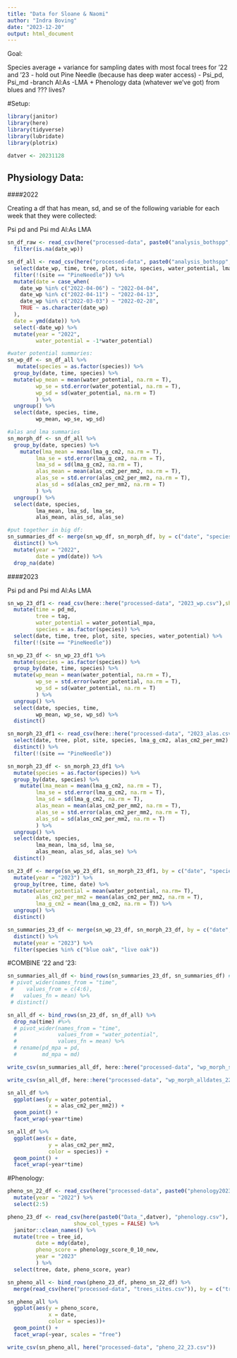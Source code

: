 ```yaml
---
title: "Data for Sloane & Naomi"
author: "Indra Boving"
date: "2023-12-20"
output: html_document
---
```

Goal: 

Species average + variance for sampling dates with most focal trees for '22 and '23  - hold out Pine Needle (because has deep water access)
- Psi_pd, Psi_md
-branch Al:As
-LMA
+ Phenology data (whatever we've got) from blues and ??? lives?

#Setup: 
```r
library(janitor)
library(here)
library(tidyverse)
library(lubridate)
library(plotrix)

datver <- 20231128
```

## Physiology Data: 

####2022

Creating a df that has mean, sd, and se of the following variable for each week that they were collected: 

Psi pd and Psi md 
Al:As
LMA

```r
sn_df_raw <- read_csv(here("processed-data", paste0("analysis_bothspp",datver,".csv")),show_col_types = FALSE) %>% 
  filter(is.na(date_wp))

sn_df_all <- read_csv(here("processed-data", paste0("analysis_bothspp",datver,".csv")),show_col_types = FALSE) %>% 
  select(date_wp, time, tree, plot, site, species, water_potential, lma_g_cm2, alas_cm2_per_mm2) %>% 
  filter(!(site == "PineNeedle")) %>% 
  mutate(date = case_when(
    date_wp %in% c("2022-04-06") ~ "2022-04-04",
    date_wp %in% c("2022-04-11") ~ "2022-04-13",
    date_wp %in% c("2022-03-03") ~ "2022-02-28",
    TRUE ~ as.character(date_wp)
  ), 
  date = ymd(date)) %>% 
  select(-date_wp) %>% 
  mutate(year = "2022", 
         water_potential = -1*water_potential)

#water potential summaries: 
sn_wp_df <- sn_df_all %>% 
   mutate(species = as.factor(species)) %>% 
  group_by(date, time, species) %>% 
  mutate(wp_mean = mean(water_potential, na.rm = T),
         wp_se = std.error(water_potential, na.rm = T), 
         wp_sd = sd(water_potential, na.rm = T)
         ) %>% 
  ungroup() %>% 
  select(date, species, time,
         wp_mean, wp_se, wp_sd)

#alas and lma summaries
sn_morph_df <- sn_df_all %>% 
  group_by(date, species) %>% 
    mutate(lma_mean = mean(lma_g_cm2, na.rm = T),
         lma_se = std.error(lma_g_cm2, na.rm = T), 
         lma_sd = sd(lma_g_cm2, na.rm = T),
         alas_mean = mean(alas_cm2_per_mm2, na.rm = T),
         alas_se = std.error(alas_cm2_per_mm2, na.rm = T), 
         alas_sd = sd(alas_cm2_per_mm2, na.rm = T)
         ) %>% 
  ungroup() %>% 
  select(date, species, 
         lma_mean, lma_sd, lma_se, 
         alas_mean, alas_sd, alas_se)

#put together in big df: 
sn_summaries_df <- merge(sn_wp_df, sn_morph_df, by = c("date", "species"), all = T) %>% 
  distinct() %>% 
  mutate(year = "2022", 
         date = ymd(date)) %>% 
  drop_na(date)
```

####2023

Psi pd and Psi md 
Al:As
LMA

```r
sn_wp_23_df1 <- read_csv(here::here("processed-data", "2023_wp.csv"),show_col_types = FALSE) %>% 
  mutate(time = pd_md, 
         tree = tag, 
         water_potential = water_potential_mpa,
         species = as.factor(species)) %>% 
  select(date, time, tree, plot, site, species, water_potential) %>% 
  filter(!(site == "PineNeedle")) 

sn_wp_23_df <- sn_wp_23_df1 %>% 
  mutate(species = as.factor(species)) %>% 
  group_by(date, time, species) %>% 
  mutate(wp_mean = mean(water_potential, na.rm = T),
         wp_se = std.error(water_potential, na.rm = T), 
         wp_sd = sd(water_potential, na.rm = T)
         ) %>% 
  ungroup() %>% 
  select(date, species, time,
         wp_mean, wp_se, wp_sd) %>% 
  distinct()

sn_morph_23_df1 <- read_csv(here::here("processed-data", "2023_alas.csv"),show_col_types = FALSE)  %>% 
  select(date, tree, plot, site, species, lma_g_cm2, alas_cm2_per_mm2) %>% 
  distinct() %>% 
  filter(!(site == "PineNeedle")) 

sn_morph_23_df <- sn_morph_23_df1 %>%  
  mutate(species = as.factor(species)) %>% 
  group_by(date, species) %>% 
    mutate(lma_mean = mean(lma_g_cm2, na.rm = T),
         lma_se = std.error(lma_g_cm2, na.rm = T), 
         lma_sd = sd(lma_g_cm2, na.rm = T),
         alas_mean = mean(alas_cm2_per_mm2, na.rm = T),
         alas_se = std.error(alas_cm2_per_mm2, na.rm = T), 
         alas_sd = sd(alas_cm2_per_mm2, na.rm = T)
         ) %>% 
  ungroup() %>% 
  select(date, species,
         lma_mean, lma_sd, lma_se, 
         alas_mean, alas_sd, alas_se) %>% 
  distinct()

sn_23_df <- merge(sn_wp_23_df1, sn_morph_23_df1, by = c("date", "species", "site", "plot", "tree"), all = T) %>% 
  mutate(year = "2023") %>% 
  group_by(tree, time, date) %>% 
  mutate(water_potential = mean(water_potential, na.rm= T),
         alas_cm2_per_mm2 = mean(alas_cm2_per_mm2, na.rm = T), 
         lma_g_cm2 = mean(lma_g_cm2, na.rm = T)) %>% 
  ungroup() %>% 
  distinct()

sn_summaries_23_df <- merge(sn_wp_23_df, sn_morph_23_df, by = c("date", "species"), all = T) %>% 
  distinct() %>% 
  mutate(year = "2023") %>% 
  filter(species %in% c("blue oak", "live oak"))
```

#COMBINE '22 and '23: 

```r
sn_summaries_all_df <- bind_rows(sn_summaries_23_df, sn_summaries_df) #%>% 
 # pivot_wider(names_from = "time",
 #    values_from = c(4:6),
 #   values_fn = mean) %>%
 # distinct()

sn_all_df <- bind_rows(sn_23_df, sn_df_all) %>% 
  drop_na(time) #%>% 
  # pivot_wider(names_from = "time", 
  #             values_from = "water_potential", 
  #             values_fn = mean) %>% 
  # rename(pd_mpa = pd, 
  #        md_mpa = md)

write_csv(sn_summaries_all_df, here::here("processed-data", "wp_morph_summaries_22_23.csv"))

write_csv(sn_all_df, here::here("processed-data", "wp_morph_alldates_22_23.csv"))

sn_all_df %>% 
  ggplot(aes(y = water_potential, 
             x = alas_cm2_per_mm2)) +
  geom_point() +
  facet_wrap(~year*time)

sn_all_df %>% 
  ggplot(aes(x = date, 
             y = alas_cm2_per_mm2, 
             color = species)) +
  geom_point() +
  facet_wrap(~year*time)
```

#Phenology: 

```r
pheno_sn_22_df <- read_csv(here("processed-data", paste0("phenology20230724.csv"))) %>% 
  mutate(year = "2022") %>% 
  select(2:5)

pheno_23_df <- read_csv(here(paste0("Data_",datver), "phenology.csv"),
                     show_col_types = FALSE) %>% 
  janitor::clean_names() %>% 
  mutate(tree = tree_id, 
         date = mdy(date), 
         pheno_score = phenology_score_0_10_new, 
         year = "2023"
         ) %>% 
  select(tree, date, pheno_score, year)

sn_pheno_all <- bind_rows(pheno_23_df, pheno_sn_22_df) %>% 
  merge(read_csv(here("processed-data", "trees_sites.csv")), by = c("tree"))

sn_pheno_all %>% 
  ggplot(aes(y = pheno_score, 
             x = date, 
             color = species))+
  geom_point() +
  facet_wrap(~year, scales = "free")

write_csv(sn_pheno_all, here("processed-data", "pheno_22_23.csv"))
```

